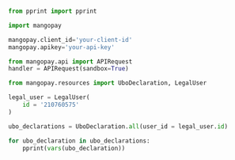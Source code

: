   
```python Python  

from pprint import pprint

import mangopay

mangopay.client_id='your-client-id'
mangopay.apikey='your-api-key'

from mangopay.api import APIRequest
handler = APIRequest(sandbox=True)

from mangopay.resources import UboDeclaration, LegalUser

legal_user = LegalUser(
    id = '210760575'  
)

ubo_declarations = UboDeclaration.all(user_id = legal_user.id)

for ubo_declaration in ubo_declarations:
    pprint(vars(ubo_declaration))  
```